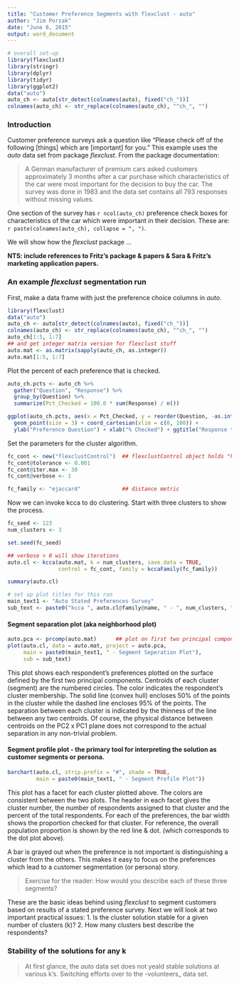 ```yaml
---
title: "Customer Preference Segments with flexclust - auto"
author: "Jim Porzak"
date: "June 6, 2015"
output: word_document
---
```


```r
# overall set-up 
library(flexclust)
library(stringr)
library(dplyr)
library(tidyr)
library(ggplot2)
data("auto")
auto_ch <- auto[str_detect(colnames(auto), fixed("ch_"))]
colnames(auto_ch) <- str_replace(colnames(auto_ch), "^ch_", "")
```

### Introduction 

Customer preference surveys ask a question like "Please check off of the following [things] which are [important] 
for you." This example uses the _auto_ data set from package _flexclust_. From the package documentation: 

> A German manufacturer of premium cars asked customers approximately 3 months after a car purchase which characteristics of the car were most important for the decision to buy the car. The survey was done in 1983 and the data set contains all 793 responses without missing values.

One section of the survey has `r ncol(auto_ch)` preference check boxes for characteristics of the car which were important 
in their decision. These are: `r paste(colnames(auto_ch), collapse = ", ")`.

We will show how the _flexclust_ package ...

**NTS: include references to Fritz's package & papers & Sara & Fritz's marketing application papers.**

### An example _flexclust_ segmentation run

First, make a data frame with just the preference choice columns in _auto_.
``` r
library(flexclust)
data("auto")
auto_ch <- auto[str_detect(colnames(auto), fixed("ch_"))]
colnames(auto_ch) <- str_replace(colnames(auto_ch), "^ch_", "")
auto_ch[1:5, 1:7]
## and get integer matrix version for flexclust stuff
auto.mat <- as.matrix(sapply(auto_ch, as.integer))
auto.mat[1:5, 1:7]
```

Plot the percent of each preference that is checked.

``` r
auto_ch.pcts <- auto_ch %>% 
  gather("Question", "Response") %>% 
  group_by(Question) %>% 
  summarize(Pct_Checked = 100.0 * sum(Response) / n())

ggplot(auto_ch.pcts, aes(x = Pct_Checked, y = reorder(Question, -as.integer(Question)))) + 
  geom_point(size = 3) + coord_cartesian(xlim = c(0, 100)) +
  ylab("Preference Question") + xlab("% Checked") + ggtitle("Response to Each Preference")
```

Set the parameters for the cluster algorithm.
``` r
fc_cont <- new("flexclustControl")  ## flexclustControl object holds "hyperparameters"
fc_cont@tolerance <- 0.001
fc_cont@iter.max <- 30
fc_cont@verbose <- 1

fc_family <- "ejaccard"             ## distance metric
```
Now we can invoke kcca to do clustering. Start with three clusters to show the process.
``` r
fc_seed <- 123
num_clusters <- 3

set.seed(fc_seed)

## verbose > 0 will show iterations
auto.cl <- kcca(auto.mat, k = num_clusters, save.data = TRUE,
                control = fc_cont, family = kccaFamily(fc_family))

summary(auto.cl)
```

``` r
# set up plot titles for this run
main_text1 <- "Auto Stated Preferences Survey" 
sub_text <- paste0("kcca ", auto.cl@family@name, " - ", num_clusters, " clusters (seed = ", fc_seed, ")")

```
#### Segment separation plot (aka neighborhood plot) 

``` r
auto.pca <- prcomp(auto.mat)      ## plot on first two principal components
plot(auto.cl, data = auto.mat, project = auto.pca,
     main = paste0(main_text1, " - Segment Seperation Plot"), 
     sub = sub_text)
```

This plot shows each respondent's preferences plotted on the surface defined by the first two principal components.
Centroids of each cluster (segment) are the numbered circles. The color indicates the respondent's cluster membership. The solid line (convex hull) encloses 50% of the points in the cluster while the dashed line encloses 95% of the points. The separation between each cluster is indicated by the thinness of the line between any two centroids. Of course, the physical distance between centroids on the PC2 x PC1 plane does not correspond to the actual separation in any non-trivial problem.

#### Segment profile plot - the primary tool for interpreting the solution as customer segments or persona.

``` r
barchart(auto.cl, strip.prefix = "#", shade = TRUE,
         main = paste0(main_text1, " - Segment Profile Plot"))
```


This plot has a facet for each cluster plotted above. The colors are consistent between the two plots. The header in each facet gives the cluster number, the number of respondents assigned to that cluster and the percent of the total respondents. For each of the preferences, the bar width shows the proportion checked for that cluster. For reference, the overall population proportion is shown by the red line & dot. (which corresponds to the dot plot above). 

A bar is grayed out when the preference is not important is distinguishing a cluster from the others. This makes it easy to focus on the preferences which lead to a customer segmentation (or persona) story.

> Exercise for the reader: How would you describe each of these three segments?

These are the basic ideas behind using _flexclust_ to segment customers based on results of a stated preference survey.
Next we will look at two important practical issues:
1. Is the cluster solution stable for a given number of clusters (k)?
2. How many clusters best describe the respondents?

### Stability of the solutions for any k

> At first glance, the _auto_ data set does not yeald stable solutions at various k's. Switching efforts over to the -volunteers_ data set.


